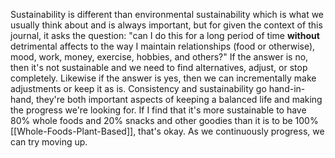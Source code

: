 Sustainability is different than environmental sustainability which is what we usually think about and is always important, but for given the context of this journal, it asks the question: "can I do this for a long period of time **without** detrimental affects to the way I maintain relationships (food or otherwise), mood, work, money, exercise, hobbies, and others?" If the answer is no, then it's not sustainable and we need to find alternatives, adjust, or stop completely. Likewise if the answer is yes, then we can incrementally make adjustments or keep it as is. Consistency and sustainability go hand-in-hand, they're both important aspects of keeping a balanced life and making the progress we're looking for. If I find that it's more sustainable to have 80% whole foods and 20% snacks and other goodies than it is to be 100% [[Whole-Foods-Plant-Based]], that's okay. As we continuously progress, we can try moving up. 